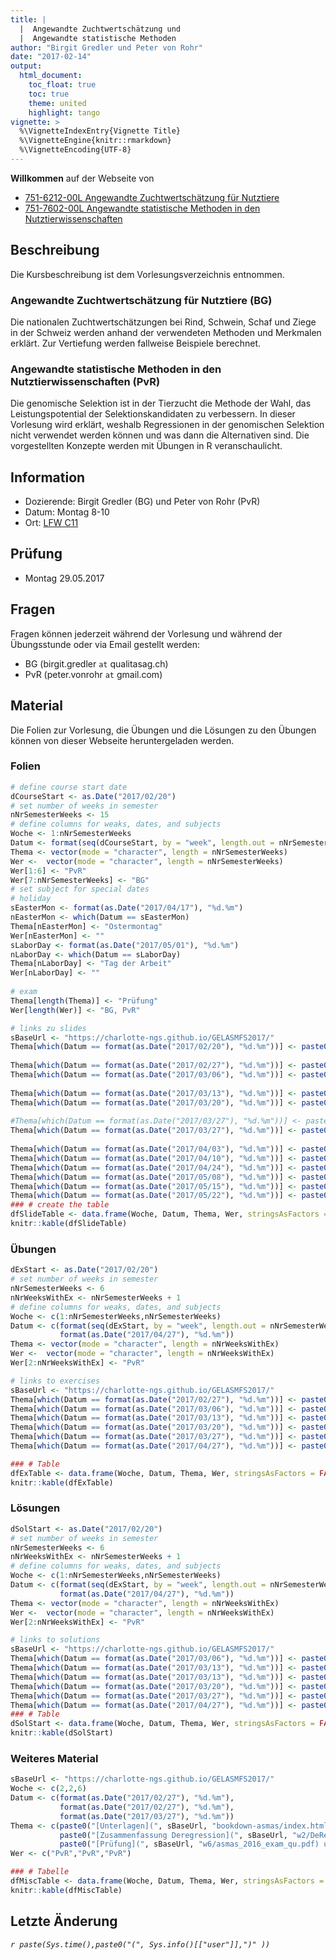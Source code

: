 ```yaml
---
title: |
  |  Angewandte Zuchtwertschätzung und 
  |  Angewandte statistische Methoden
author: "Birgit Gredler und Peter von Rohr"
date: "2017-02-14"
output: 
  html_document:
    toc_float: true
    toc: true
    theme: united
    highlight: tango
vignette: >
  %\VignetteIndexEntry{Vignette Title}
  %\VignetteEngine{knitr::rmarkdown}
  %\VignetteEncoding{UTF-8}
---
```


__Willkommen__ auf der Webseite von

- [751-6212-00L Angewandte Zuchtwertschätzung für Nutztiere](https://www.lehrbetrieb.ethz.ch/edoz/kommLerneinheitPre.do?i=0)
- [751-7602-00L	Angewandte statistische Methoden in den Nutztierwissenschaften](https://www.lehrbetrieb.ethz.ch/edoz/kommLehrveranstaltungPre.do?i=1&j=0)

## Beschreibung
Die Kursbeschreibung ist dem Vorlesungsverzeichnis entnommen.

### Angewandte Zuchtwertschätzung für Nutztiere (BG)
Die nationalen Zuchtwertschätzungen bei Rind, Schwein, Schaf und Ziege in der Schweiz werden anhand der verwendeten Methoden und Merkmalen erklärt. Zur Vertiefung werden fallweise Beispiele berechnet.

### Angewandte statistische Methoden in den Nutztierwissenschaften (PvR)
Die genomische Selektion ist in der Tierzucht die Methode der Wahl, das Leistungspotential der Selektionskandidaten zu verbessern. In dieser Vorlesung wird erklärt, weshalb Regressionen in der genomischen Selektion nicht verwendet werden können und was dann die Alternativen sind. Die vorgestellten Konzepte werden mit Übungen in R veranschaulicht.

## Information
- Dozierende: Birgit Gredler (BG) und Peter von Rohr (PvR)
- Datum: Montag 8-10
- Ort: [LFW C11](http://www.mapsearch.ethz.ch/map/map.do?gebaeudeMap=LFW&lang=en)

## Prüfung
- Montag 29.05.2017

## Fragen
Fragen können jederzeit während der Vorlesung und während der Übungsstunde oder via Email gestellt werden: 

- BG (birgit.gredler `at` qualitasag.ch)
- PvR (peter.vonrohr `at` gmail.com)

## Material
Die Folien zur Vorlesung, die Übungen und die Lösungen zu den Übungen können von dieser Webseite heruntergeladen werden. 


### Folien
```r
# define course start date
dCourseStart <- as.Date("2017/02/20")
# set number of weeks in semester
nNrSemesterWeeks <- 15
# define columns for weaks, dates, and subjects
Woche <- 1:nNrSemesterWeeks
Datum <- format(seq(dCourseStart, by = "week", length.out = nNrSemesterWeeks), "%d.%m")
Thema <- vector(mode = "character", length = nNrSemesterWeeks)
Wer <-  vector(mode = "character", length = nNrSemesterWeeks)
Wer[1:6] <- "PvR"
Wer[7:nNrSemesterWeeks] <- "BG"
# set subject for special dates
# holiday
sEasterMon <- format(as.Date("2017/04/17"), "%d.%m")
nEasterMon <- which(Datum == sEasterMon)
Thema[nEasterMon] <- "Ostermontag"
Wer[nEasterMon] <- ""
sLaborDay <- format(as.Date("2017/05/01"), "%d.%m")
nLaborDay <- which(Datum == sLaborDay)
Thema[nLaborDay] <- "Tag der Arbeit"
Wer[nLaborDay] <- ""
  
# exam
Thema[length(Thema)] <- "Prüfung"
Wer[length(Wer)] <- "BG, PvR"

# links zu slides
sBaseUrl <- "https://charlotte-ngs.github.io/GELASMFS2017/"
Thema[which(Datum == format(as.Date("2017/02/20"), "%d.%m"))] <- paste0("Einführung ([slides](", sBaseUrl,"w1/asmas_w1_v1.pdf))([notes](", 
                                                                        sBaseUrl, "w1/bookdown-asmas.pdf))")
Thema[which(Datum == format(as.Date("2017/02/27"), "%d.%m"))] <- paste0("Lineare Regression ([slides](", sBaseUrl,"w2/asmas_w2_v2.pdf))")
Thema[which(Datum == format(as.Date("2017/03/06"), "%d.%m"))] <- paste0("Lineare Regression II ([slides](", sBaseUrl,"w3/asmas_w3_v3.pdf))([notes](", 
                                                                        sBaseUrl, "w3/bookdown-asmas_ch2.pdf))")
Thema[which(Datum == format(as.Date("2017/03/13"), "%d.%m"))] <- paste0("GBLUP ([slides](",sBaseUrl,"w4/asmas_qu_w4_v4.pdf))([paper](",sBaseUrl, "w4/2013_CW_GBLUP.pdf))([notes](",sBaseUrl, "w4/bookdown-asmas_ch3.pdf))")
Thema[which(Datum == format(as.Date("2017/03/20"), "%d.%m"))] <- paste0("LASSO ([slides](",sBaseUrl,"w5/asmas_w5_v5.pdf))([notes](", 
                                                                        sBaseUrl, "w5/bookdown-asmas_ch4.pdf))")
#Thema[which(Datum == format(as.Date("2017/03/27"), "%d.%m"))] <- paste0("Bayes ([slides](",sBaseUrl,"w6/asmas_w6_v6.pdf))")
Thema[which(Datum == format(as.Date("2017/03/27"), "%d.%m"))] <- paste0("Bayes ([slides](",sBaseUrl,"w6/asmas_w6_v6.pdf))([notes](", 
                                                                        sBaseUrl, "w6/bookdown-asmas_ch5.pdf))")
Thema[which(Datum == format(as.Date("2017/04/03"), "%d.%m"))] <- paste0("Einführung ([slides](",sBaseUrl,"w7/Slides_20170403_Upload.pdf))([Heritabilität](",sBaseUrl, "w7/Heritabilität.pdf))" )
Thema[which(Datum == format(as.Date("2017/04/10"), "%d.%m"))] <- paste0("ZWS Rind ([slides](",sBaseUrl,"w8/Slides_20170410_Upload.pdf))" )
Thema[which(Datum == format(as.Date("2017/04/24"), "%d.%m"))] <- paste0("ZWS Rind ([slides](",sBaseUrl,"w10/Slides_20170424_Upload.pdf))([Modell FBK](",sBaseUrl, "w10/Modell_FBK.pdf))" )
Thema[which(Datum == format(as.Date("2017/05/08"), "%d.%m"))] <- paste0("ZWS Rind ([slides](",sBaseUrl,"w12/Slides_20170508_Upload.pdf))" )
Thema[which(Datum == format(as.Date("2017/05/15"), "%d.%m"))] <- paste0("QualitasAG ([slides](",sBaseUrl,"w13/ETH-Besuch_Qualitas_20170515.pdf))" )
Thema[which(Datum == format(as.Date("2017/05/22"), "%d.%m"))] <- paste0("ZWS Schwein ([slides](",sBaseUrl,"w14/Zuchtwertschätzung Vorlesung ETH Zürich Mai2017.pdf))([ZWS Rind](",sBaseUrl, "w14/Slides_20170522.pdf))" )
### # create the table
dfSlideTable <- data.frame(Woche, Datum, Thema, Wer, stringsAsFactors = FALSE)
knitr::kable(dfSlideTable)
```



### Übungen
```r
dExStart <- as.Date("2017/02/20")
# set number of weeks in semester
nNrSemesterWeeks <- 6
nNrWeeksWithEx <- nNrSemesterWeeks + 1
# define columns for weaks, dates, and subjects
Woche <- c(1:nNrSemesterWeeks,nNrSemesterWeeks)
Datum <- c(format(seq(dExStart, by = "week", length.out = nNrSemesterWeeks), "%d.%m"),
           format(as.Date("2017/04/27"), "%d.%m"))
Thema <- vector(mode = "character", length = nNrWeeksWithEx)
Wer <-  vector(mode = "character", length = nNrWeeksWithEx)
Wer[2:nNrWeeksWithEx] <- "PvR"

# links to exercises
sBaseUrl <- "https://charlotte-ngs.github.io/GELASMFS2017/"
Thema[which(Datum == format(as.Date("2017/02/27"), "%d.%m"))] <- paste0("[Einführung](", sBaseUrl,"w2/asmas_w2_u1.pdf)")
Thema[which(Datum == format(as.Date("2017/03/06"), "%d.%m"))] <- paste0("[Deregression](", sBaseUrl,"w3/asmas_w3_u2.pdf)")
Thema[which(Datum == format(as.Date("2017/03/13"), "%d.%m"))] <- paste0("[Lineare Regression](", sBaseUrl,"w4/asmas_w4_u3.pdf)")
Thema[which(Datum == format(as.Date("2017/03/20"), "%d.%m"))] <- paste0("[Single Marker Regression](", sBaseUrl,"w5/asmas_w5_u4.pdf)")
Thema[which(Datum == format(as.Date("2017/03/27"), "%d.%m"))] <- paste0("[Genomic BLUP](", sBaseUrl,"w6/asmas_w6_u5.pdf)")
Thema[which(Datum == format(as.Date("2017/04/27"), "%d.%m"))] <- paste0("[Bayes und Lasso](", sBaseUrl,"w6/asmas_w6_u6.pdf)")

### # Table
dfExTable <- data.frame(Woche, Datum, Thema, Wer, stringsAsFactors = FALSE)
knitr::kable(dfExTable)
```



### Lösungen
```r
dSolStart <- as.Date("2017/02/20")
# set number of weeks in semester
nNrSemesterWeeks <- 6
nNrWeeksWithEx <- nNrSemesterWeeks + 1
# define columns for weaks, dates, and subjects
Woche <- c(1:nNrSemesterWeeks,nNrSemesterWeeks)
Datum <- c(format(seq(dExStart, by = "week", length.out = nNrSemesterWeeks), "%d.%m"),
           format(as.Date("2017/04/27"), "%d.%m"))
Thema <- vector(mode = "character", length = nNrWeeksWithEx)
Wer <-  vector(mode = "character", length = nNrWeeksWithEx)
Wer[2:nNrWeeksWithEx] <- "PvR"

# links to solutions
sBaseUrl <- "https://charlotte-ngs.github.io/GELASMFS2017/"
Thema[which(Datum == format(as.Date("2017/03/06"), "%d.%m"))] <- paste0("[Einführung](", sBaseUrl,"w2/asmas_w2_l1.pdf)")
Thema[which(Datum == format(as.Date("2017/03/13"), "%d.%m"))] <- paste0("[Deregression](", sBaseUrl,"w3/asmas_w3_l2.pdf)")
Thema[which(Datum == format(as.Date("2017/03/13"), "%d.%m"))] <- paste0("[Lineare Regression](", sBaseUrl,"w4/asmas_w4_l3.pdf)")
Thema[which(Datum == format(as.Date("2017/03/20"), "%d.%m"))] <- paste0("[Single Marker Regression](", sBaseUrl,"w5/asmas_w5_l4.pdf)")
Thema[which(Datum == format(as.Date("2017/03/27"), "%d.%m"))] <- paste0("[Genomic BLUP](", sBaseUrl,"w6/asmas_w6_l5.pdf)")
Thema[which(Datum == format(as.Date("2017/04/27"), "%d.%m"))] <- paste0("[Bayes und Lasso](", sBaseUrl,"w6/asmas_w6_l6.pdf)")
### # Table
dSolStart <- data.frame(Woche, Datum, Thema, Wer, stringsAsFactors = FALSE)
knitr::kable(dSolStart)
```


### Weiteres Material
```r
sBaseUrl <- "https://charlotte-ngs.github.io/GELASMFS2017/"
Woche <- c(2,2,6)
Datum <- c(format(as.Date("2017/02/27"), "%d.%m"),
           format(as.Date("2017/02/27"), "%d.%m"),
           format(as.Date("2017/03/27"), "%d.%m"))
Thema <- c(paste0("[Unterlagen](", sBaseUrl, "bookdown-asmas/index.html)"),
           paste0("[Zusammenfassung Deregression](", sBaseUrl, "w2/DeRegressEbvSummaryGTF2009.pdf)"),
           paste0("[Prüfung](", sBaseUrl, "w6/asmas_2016_exam_qu.pdf) und [Lösung](", sBaseUrl, "w6/asmas_2016_exam_sol.pdf) FS 2016"))
Wer <- c("PvR","PvR","PvR")

### # Tabelle
dfMiscTable <- data.frame(Woche, Datum, Thema, Wer, stringsAsFactors = FALSE)
knitr::kable(dfMiscTable)
```


      
## Letzte Änderung
_`r paste(Sys.time(),paste0("(", Sys.info()[["user"]],")" ))`_
